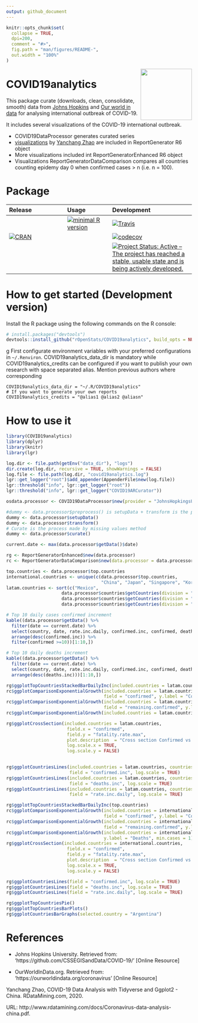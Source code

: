 ```yaml
---
output: github_document
---
```


<!-- README.md is generated from README.Rmd. Please edit that file -->

```r
knitr::opts_chunk$set(
  collapse = TRUE,
  dpi=200,
  comment = "#>",
  fig.path = "man/figures/README-",
  out.width = "100%"
)
```


<img src="man/figures/COVID19analytics.png" height="139" align="right" />

# COVID19analytics

 <!-- . -->




This package curate (downloads, clean, consolidate, smooth) data from [Johns Hopkins](https://github.com/CSSEGISandData/COVID-19/) and [Our world in data](https://ourworldindata.org/coronavirus) for analysing international outbreak of COVID-19. 
 
It includes several visualizations of the COVID-19 international outbreak.




* COVID19DataProcessor generates curated series
* [visualizations](https://www.r-bloggers.com/coronavirus-data-analysis-with-r-tidyverse-and-ggplot2/) by [Yanchang Zhao](https://www.r-bloggers.com/author/yanchang-zhao/) are included in ReportGenerator R6 object 
* More visualizations included int ReportGeneratorEnhanced R6 object
* Visualizations ReportGeneratorDataComparison compares all countries counting epidemy day 0 when confirmed cases > n (i.e. n = 100).



# Package

<!-- badges: start -->
| Release | Usage | Development |
|:--------|:------|:------------|
| | [![minimal R version](https://img.shields.io/badge/R%3E%3D-3.4.0-blue.svg)](https://cran.r-project.org/) | [![Travis](https://travis-ci.org/rOpenStats/COVID19analytics.svg?branch=master)](https://travis-ci.org/rOpenStats/COVID19analytics) |
| [![CRAN](http://www.r-pkg.org/badges/version/COVID19analytics)](https://cran.r-project.org/package=COVID19analytics) | | [![codecov](https://codecov.io/gh/rOpenStats/COVID19analytics/branch/master/graph/badge.svg)](https://codecov.io/gh/rOpenStats/COVID19analytics) |
|||[![Project Status: Active – The project has reached a stable, usable state and is being actively developed.](https://www.repostatus.org/badges/latest/active.svg)](https://www.repostatus.org/#active)|
<!-- badges: end -->

# How to get started (Development version)

Install the R package using the following commands on the R console:

```R
# install.packages("devtools")
devtools::install_github("rOpenStats/COVID19analytics", build_opts = NULL)
```
g
First configurate environment variables with your preferred configurations in `~/.Renviron`. COVID19analytics_data_dir is mandatory while COVID19analytics_credits can be configured if you want to publish your own research with space separated alias. Mention previous authors where corresponding

```.Renviron
COVID19analytics_data_dir = "~/.R/COVID19analytics"
# If you want to generate your own reports
COVID19analytics_credits = "@alias1 @alias2 @aliasn"
```


    
# How to use it

```r
library(COVID19analytics) 
library(dplyr)
library(knitr)
library(lgr)
```


```r
log.dir <- file.path(getEnv("data_dir"), "logs")
dir.create(log.dir, recursive = TRUE, showWarnings = FALSE)
log.file <- file.path(log.dir, "covid19analytics.log")
lgr::get_logger("root")$add_appender(AppenderFile$new(log.file))
lgr::threshold("info", lgr::get_logger("root"))
lgr::threshold("info", lgr::get_logger("COVID19ARCurator"))
```

```r
osdata.processor <- COVID19DataProcessor$new(provider = "JohnsHopkingsUniversity", missing.values = "imputation")

#dummy <- data.processor$preprocess() is setupData + transform is the preprocess made by data provider
dummy <- data.processor$setupData()
dummy <- data.processor$transform()
# Curate is the process made by missing values method
dummy <- data.processor$curate()

current.date <- max(data.processor$getData()$date)

rg <- ReportGeneratorEnhanced$new(data.processor)
rc <- ReportGeneratorDataComparison$new(data.processor = data.processor)

top.countries <- data.processor$top.countries
international.countries <- unique(c(data.processor$top.countries,
                                    "China", "Japan", "Singapore", "Korea, South"))
latam.countries <- sort(c("Mexico",
                     data.processor$countries$getCountries(division = "sub.continent", name = "Caribbean"),
                     data.processor$countries$getCountries(division = "sub.continent", name = "Central America"),
                     data.processor$countries$getCountries(division = "sub.continent", name = "South America")))

```

```r
# Top 10 daily cases confirmed increment
kable((data.processor$getData() %>%
  filter(date == current.date) %>%
  select(country, date, rate.inc.daily, confirmed.inc, confirmed, deaths, deaths.inc) %>%
  arrange(desc(confirmed.inc)) %>%
  filter(confirmed >=10))[1:10,])
```


```r
# Top 10 daily deaths increment
kable((data.processor$getData() %>%
  filter(date == current.date) %>%
  select(country, date, rate.inc.daily, confirmed.inc, confirmed, deaths, deaths.inc) %>%
  arrange(desc(deaths.inc)))[1:10,])
```

```r
rg$ggplotTopCountriesStackedBarDailyInc(included.countries = latam.countries, countries.text = "Latam countries")
rc$ggplotComparisonExponentialGrowth(included.countries = latam.countries, countries.text = "Latam countries",   
                                     field = "confirmed", y.label = "Confirmed", min.cases = 100)
rc$ggplotComparisonExponentialGrowth(included.countries = latam.countries, countries.text = "Latam countries",   
                                     field = "remaining.confirmed", y.label = "Active cases", min.cases = 100)
rc$ggplotComparisonExponentialGrowth(included.countries = latam.countries, field = "deaths", y.label = "Deaths", min.cases = 1)

rg$ggplotCrossSection(included.countries = latam.countries,
                       field.x = "confirmed",
                       field.y = "fatality.rate.max",
                       plot.description  = "Cross section Confirmed vs  Death rate min",
                       log.scale.x = TRUE,
                       log.scale.y = FALSE)
 
```
```r

rg$ggplotCountriesLines(included.countries = latam.countries, countries.text = "Latam countries",
                        field = "confirmed.inc", log.scale = TRUE)
rg$ggplotCountriesLines(included.countries = latam.countries, countries.text = "Latam countries",
                        field = "deaths.inc", log.scale = TRUE)
rg$ggplotCountriesLines(included.countries = latam.countries, countries.text = "Latam countries",
                        field = "rate.inc.daily", log.scale = TRUE)
```




```r
rg$ggplotTopCountriesStackedBarDailyInc(top.countries)
rc$ggplotComparisonExponentialGrowth(included.countries = international.countries, 
                                     field = "confirmed", y.label = "Confirmed", min.cases = 100)
rc$ggplotComparisonExponentialGrowth(included.countries = international.countries, 
                                     field = "remaining.confirmed", y.label = "Active cases", min.cases = 100)
rc$ggplotComparisonExponentialGrowth(included.countries = international.countries, field = "deaths", 
                                     y.label = "Deaths", min.cases = 1)
rg$ggplotCrossSection(included.countries = international.countries,
                       field.x = "confirmed",
                       field.y = "fatality.rate.max",
                       plot.description  = "Cross section Confirmed vs Death rate min",
                       log.scale.x = TRUE,
                       log.scale.y = FALSE)

```


```r
rg$ggplotCountriesLines(field = "confirmed.inc", log.scale = TRUE)
rg$ggplotCountriesLines(field = "deaths.inc", log.scale = TRUE)
rg$ggplotCountriesLines(field = "rate.inc.daily", log.scale = TRUE)
```


```r
rg$ggplotTopCountriesPie()
rg$ggplotTopCountriesBarPlots()
rg$ggplotCountriesBarGraphs(selected.country = "Argentina")
```


# References

* Johns Hopkins University. Retrieved from: ‘https://github.com/CSSEGISandData/COVID-19/’ [Online Resource]

* OurWorldInData.org. Retrieved from: ‘https://ourworldindata.org/coronavirus’ [Online Resource]

Yanchang Zhao, COVID-19 Data Analysis with Tidyverse and Ggplot2 - China. RDataMining.com, 2020.

URL: http://www.rdatamining.com/docs/Coronavirus-data-analysis-china.pdf.


  
